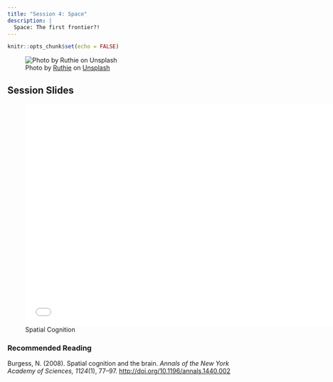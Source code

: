 ```yaml
---
title: "Session 4: Space"
description: |
  Space: The first frontier?!
---
```


```r
knitr::opts_chunk$set(echo = FALSE)
```

![<span>Photo by <a href="https://unsplash.com/@rrruthie?utm_source=unsplash&amp;utm_medium=referral&amp;utm_content=creditCopyText">Ruthie</a> on <a href="https://unsplash.com/s/photos/map?utm_source=unsplash&amp;utm_medium=referral&amp;utm_content=creditCopyText">Unsplash</a></span>](photos/ruthie-a6mfMjCFkII-unsplash.jpg)

## Session Slides 

![Spatial Cognition](presentations/KPII_session4.pdf){width=700px height=500px}

### Recommended Reading

Burgess, N. (2008). Spatial cognition and the brain. *Annals of the New York Academy of Sciences, 1124*(1), 77–97. [http://doi.org/10.1196/annals.1440.002](https://github.com/matarui/kogpsy/raw/main/docs/literature/Burgess_2008_ANYAS.pdf)